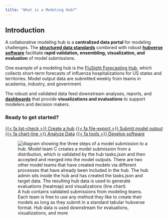 ```yaml
---
title: "What is a Modeling Hub?"
---
```


## Introduction

A collaborative modeling hub is a **centralized data portal** for modeling
challenges. The [**structured data standards**](/tools/data.qmd) combined with
robust [**hubverse software**](/tools/software.qmd) facilitate **rapid
validation, ensembling, visualization, and evaluation** of model submissions.

One example of a modeling hub is the [FluSight Forecasting
Hub](/community/hubs.qmd#cdc), which collects short-term
forecasts of influenza hospitalizations for US states and territories. Model
output data are submitted weekly from teams in academia, industry, and
government.

The robust and validated data feed downstream analyses, reports, and
[**dashboards**](/tools/dashboards.qmd) that provide **visualizations and
evaluations** to support modelers and decision makers.

:::{.callout-tip}

### Ready to get started?

[{{< fa list-check >}} Create a hub](/quickstart/create.qmd){.btn .btn-outline-dark .ms-auto}
[{{< fa file-export >}} Submit model output](/quickstart/submit.qmd){.btn .btn-outline-dark .ms-auto}
[{{< fa chart-line >}} Analyze Data](/quickstart/analyze.qmd){.btn .btn-outline-dark .ms-auto}
[{{< fa tools >}} Develop software](/quickstart/develop.qmd){.btn .btn-outline-dark .ms-auto}

:::


![A hub contains validated submissions from modeling teams. Each team is free to use any method they like to create their models as long as they submit in a standard tabular hubverse format. Hub data is used downstream for evaluations, visualizations, and more](/includes/img/hub-modeler-flow.png){alt='diagram showing the three steps of a model submission to a hub. Model team C creates a model submission from a distribution, which is validated by the hub tasks.json and then accepted and merged into the model outputs. There are two other model teams that have created models via different processes that have already been included in the hub. The hub admin sits inside the hub and has created the tasks.json and target data. The resulting hub data is used to generate evaluations (heatmap) and visualizations (line chart)'}



